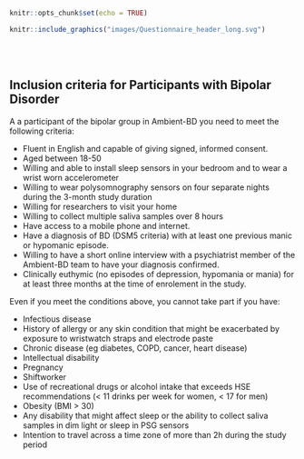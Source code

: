 ```r
knitr::opts_chunk$set(echo = TRUE)
```
```r
knitr::include_graphics("images/Questionnaire_header_long.svg")
```

<br><br> <!-- Add two line breaks -->





##  Inclusion criteria for Participants with Bipolar Disorder
 
A a participant of the bipolar group in Ambient-BD you need to meet the following criteria:

* Fluent in English and capable of giving signed, informed consent.
* Aged between 18-50
* Willing and able to install sleep sensors in your bedroom and to wear a wrist worn accelerometer
* Willing to wear polysomnography sensors on four separate nights during the 3-month study duration
* Willing for researchers to visit your home
* Willing to collect multiple saliva samples over 8 hours
*	Have access to a mobile phone and internet.
* Have a diagnosis of BD (DSM5 criteria) with at least one previous manic or hypomanic episode.  
* Willing to have a short online interview with a psychiatrist member of the Ambient-BD team to have your diagnosis confirmed.   
* Clinically euthymic (no episodes of depression, hypomania or mania) for at least three months at the time of enrolement in the study.

Even if you meet the conditions above, you cannot take part if you have:  

* Infectious disease  
* History of allergy or any skin condition that might be exacerbated by exposure to wristwatch straps and electrode paste  
* Chronic disease (eg diabetes, COPD, cancer, heart disease)  
* Intellectual disability  
* Pregnancy  
* Shiftworker  
* Use of recreational drugs or alcohol intake that exceeds HSE recommendations (< 11 drinks per week for women, < 17 for men)  
* Obesity (BMI > 30)  
* Any disability that might affect sleep or the ability to collect saliva samples in dim light or sleep in PSG sensors   
* Intention to travel across a time zone of more than 2h during the study period  



